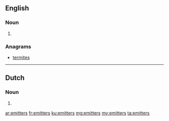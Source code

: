 ==English==

===Noun===
{{head|en|noun plural form}}

# {{plural of|emitter|lang=en}}

===Anagrams===
* [[termites#English|termites]]

----

==Dutch==

===Noun===
{{head|nl|noun plural form}}

# {{nl-noun form of|pl|emitter}}

[[ar:emitters]]
[[fr:emitters]]
[[ku:emitters]]
[[mg:emitters]]
[[my:emitters]]
[[ta:emitters]]